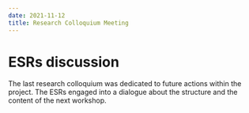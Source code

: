 ---
date: 2021-11-12
title: Research Colloquium Meeting
---


# ESRs discussion

The last research colloquium was dedicated to future actions within the project. The ESRs engaged into a dialogue about the structure and the content of the next workshop.
